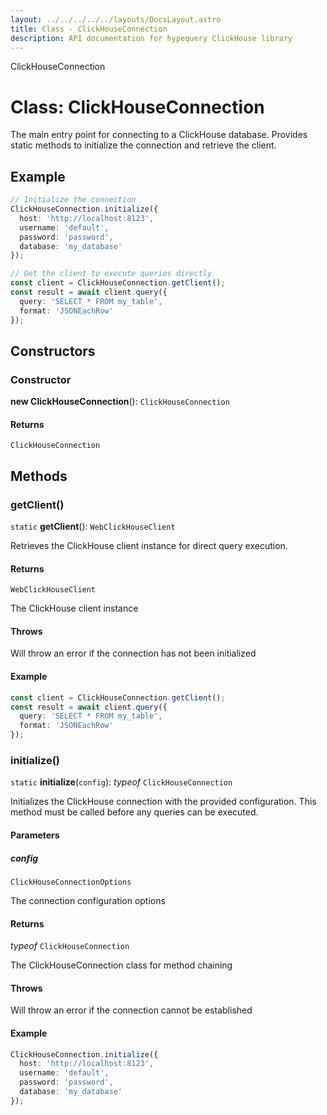 ```yaml
---
layout: ../../../../../layouts/DocsLayout.astro
title: Class - ClickHouseConnection
description: API documentation for hypequery ClickHouse library
---
```


ClickHouseConnection

# Class: ClickHouseConnection

The main entry point for connecting to a ClickHouse database.
Provides static methods to initialize the connection and retrieve the client.

## Example

```typescript
// Initialize the connection
ClickHouseConnection.initialize({
  host: 'http://localhost:8123',
  username: 'default',
  password: 'password',
  database: 'my_database'
});

// Get the client to execute queries directly
const client = ClickHouseConnection.getClient();
const result = await client.query({
  query: 'SELECT * FROM my_table',
  format: 'JSONEachRow'
});
```

## Constructors

### Constructor

**new ClickHouseConnection**(): `ClickHouseConnection`

#### Returns

`ClickHouseConnection`

## Methods

### getClient()

`static` **getClient**(): `WebClickHouseClient`

Retrieves the ClickHouse client instance for direct query execution.

#### Returns

`WebClickHouseClient`

The ClickHouse client instance

#### Throws

Will throw an error if the connection has not been initialized

#### Example

```typescript
const client = ClickHouseConnection.getClient();
const result = await client.query({
  query: 'SELECT * FROM my_table',
  format: 'JSONEachRow'
});
```

### initialize()

`static` **initialize**(`config`): *typeof* `ClickHouseConnection`

Initializes the ClickHouse connection with the provided configuration.
This method must be called before any queries can be executed.

#### Parameters

##### config

`ClickHouseConnectionOptions`

The connection configuration options

#### Returns

*typeof* `ClickHouseConnection`

The ClickHouseConnection class for method chaining

#### Throws

Will throw an error if the connection cannot be established

#### Example

```typescript
ClickHouseConnection.initialize({
  host: 'http://localhost:8123',
  username: 'default',
  password: 'password',
  database: 'my_database'
});
```
